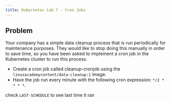 ```yaml
---
title: Kubernetes Lab 7 - Cron Jobs
---
```


## Problem

Your company has a simple data cleanup process that is run periodically for maintenance purposes. They would like to stop doing this manually in order to save time, so you have been asked to implement a cron job in the Kubernetes cluster to run this process. 
 - Create a cron job called cleanup-cronjob using the `linuxacademycontent/data-cleanup:1` image. 
 - Have the job run every minute with the following cron expression: `*/2 * * * *`.

check `LAST-SCHEDULE` to see last time it ran
